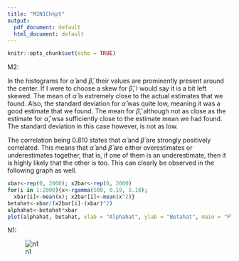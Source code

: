```yaml
---
title: "M2N1Chkpt"
output:
  pdf_document: default
  html_document: default
---
```


```r
knitr::opts_chunk$set(echo = TRUE)
```

M2:

In the histograms for $\hat \alpha$ and $\hat \beta$, their values are prominently present around the center. If I were to choose a skew for $\hat \beta$, I would say it is a bit left skewed. The mean of $\hat \alpha$ is extremely close to the actual estimates that we found. Also, the standard deviation for $\hat \alpha$ was quite low, meaning it was a good estimate that we found. The mean for $\hat \beta$, although not as close as the estimate for $\hat \alpha$, wsa sufficiently close to the estimate mean we had found. The standard deviation in this case however, is not as low.

The correlation being 0.810 states that $\hat \alpha$ and $\hat \beta$ are strongly positively correlated. This means that $\hat \alpha$ and $\hat \beta$ are either overestimates or underestimates together, that is, if one of them is an underestimate, then it is highly likely that the other is too. This can clearly be observed in the following graph as well.

```r
xbar<-rep(0, 2000); x2bar<-rep(0, 2000)
for(i in 1:2000){x<-rgamma(500, 0.19, 5.18);
  xbar[i]<-mean(x); x2bar[i]<-mean(x^2)}
betahat<-xbar/(x2bar[i]-(xbar)^2)
alphahat<-betahat*xbar
plot(alphahat, betahat, xlab = "Alphahat", ylab = "Betahat", main = "Plot to compare alphahat and betahat")
```

N1:

![n1](n1.jpeg)